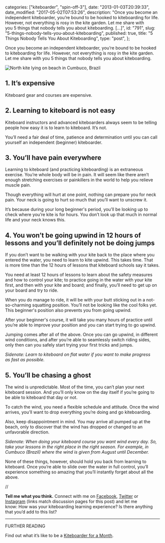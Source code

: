 
  categories: ["kiteboarder", "spin-off-3"],
  date: "2013-01-03T20:39:33",
  date_modified: "2017-05-02T07:53:26",
  description:
    "Once you become an independent kiteboarder, you’re bound to be hooked to kiteboarding for life. However, not everything is rosy in the kite garden. Let me share with you 5 things that nobody tells you about kiteboarding. […]",
  id: "791",
  slug: "5-things-nobody-tells-you-about-kiteboarding",
  published: true,
  title: "5 Things Nobody Tells You About Kiteboarding",
  type: "post",
};


Once you become an independent kiteboarder, you’re bound to be hooked to kiteboarding for life. However, not everything is rosy in the kite garden. Let me share with you 5 things that nobody tells you about kiteboarding.

![North kite lying on beach in Cumbuco, Brazil](/pages/tsop/posts/5-things-nobody-tells-you-about-kiteboarding/north-kite-beach.jpg)

## 1. It’s expensive

Kiteboard gear and courses are expensive.

## 2. Learning to kiteboard is not easy

Kiteboard instructors and advanced kiteboarders always seem to be telling people how easy it is to learn to kiteboard. It’s not.

You’ll need a fair deal of time, patience and determination until you can call yourself an independent (beginner) kiteboarder.

## 3. You’ll have pain everywhere

Learning to kiteboard (and practicing kiteboarding) is an extraneous exercise. You’re whole body will be in pain. It will seem like there aren’t enough stretching exercises or painkillers in the world to help you relieve muscle pain.

Though everything will hurt at one point, nothing can prepare you for neck pain. Your neck is going to hurt so much that you’ll want to unscrew it.

It’s because during your long beginner's period, you’ll be looking up to check where you’re kite is for hours. You don’t look up that much in normal life and your neck knows this.

## 4. You won’t be going upwind in 12 hours of lessons and you’ll definitely not be doing jumps

If you don’t want to be walking with your kite back to the place where you entered the water, you need to learn to kite upwind. This takes time. That is more time than the 12 hours of lessons that kiteboard schools say it takes.

You need at least 12 hours of lessons to learn about the safety measures and how to control your kite; to practice going in the water with your kite first, and then with your kite and board; and finally, you’ll need to get up on your board and try to ride.

When you do manage to ride, it will be with your butt sticking out in a not-so-charming squatting position. You’ll not be looking like the cool folks yet. This beginner's position also prevents you from going upwind.

After your beginner's course, it will take you many hours of practice until you’re able to improve your position and you can start trying to go upwind.

Jumping comes after all of the above. Once you can go upwind, in different wind conditions, and after you’re able to seamlessly switch riding sides, only then can you safely start trying your first tricks and jumps.

_Sidenote: Learn to kiteboard on flat water if you want to make progress as fast as possible._

## 5. You’ll be chasing a ghost

The wind is unpredictable. Most of the time, you can’t plan your next kiteboard session. And you’ll only know on the day itself if you’re going to be able to kiteboard that day or not.

To catch the wind, you need a flexible schedule and attitude. Once the wind arrives, you’ll want to drop everything you’re doing and go kiteboarding.

Also, keep disappointment in mind. You may arrive all pumped up at the beach, only to discover that the wind has dropped or changed to an unfavorable direction.

_Sidenote: When doing your kiteboard course you want wind every day. So, take your lessons in the right place in the right season. For example, in Cumbuco (Brazil) where the wind is given from August until December._

None of these things, however, should hold you back from learning to kiteboard. Once you’re able to slide over the water in full control, you’ll experience something so amazing that you’ll instantly forget about all the above.

//

**Tell me what you think.** Connect with me on [Facebook](https://www.facebook.com/thespinoffproject/photos/pb.443190319046192.-2207520000.1414423199./814826561882564/), [Twitter](https://twitter.com/mirhamasala/status/512563276119810048) or [Instagram](http://instagram.com/p/uk9POpkyB3/) (links match discussion pages for this post) and let me know: How was your kiteboarding learning experience? Is there anything that you’d add to this list?

---

FURTHER READING

Find out what it’s like to be a [Kiteboarder for a Month](/tsop/posts/kiteboarder-month).
